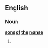 ==English==

===Noun===
'''[[sons]] [[of]] [[the]] [[manse]]''' {{p}}

# {{plural of|[[son of the manse]]}}